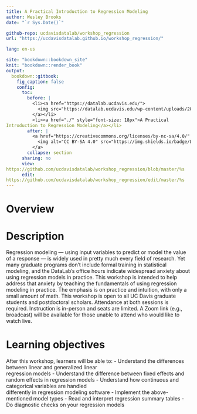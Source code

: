 ```yaml
---
title: A Practical Introduction to Regression Modeling
author: Wesley Brooks
date: "`r Sys.Date()`"

github-repo: ucdavisdatalab/workshop_regression
url: "https://ucdavisdatalab.github.io/workshop_regression/"

lang: en-us

site: "bookdown::bookdown_site"
knit: "bookdown::render_book"
output:
  bookdown::gitbook:
    fig_caption: false
    config:
      toc:
        before: |
          <li><a href="https://datalab.ucdavis.edu/">
            <img src="https://datalab.ucdavis.edu/wp-content/uploads/2019/07/datalab-logo-full-color-rgb-1.png" style="height: 100%; width: 100%; object-fit: contain" />
          </a></li>
          <li><a href="./" style="font-size: 18px">A Practical 
Introduction to Regression Modeling</a></li>
        after: |
          <a href="https://creativecommons.org/licenses/by-nc-sa/4.0/" target="_blank">
            <img alt="CC BY-SA 4.0" src="https://img.shields.io/badge/License-CC%20BY--NC--SA%204.0-lightgrey.svg" style="float: right; padding-right: 10px;" />
          </a>
        collapse: section
      sharing: no
      view: 
https://github.com/ucdavisdatalab/workshop_regression/blob/master/%s
      edit: 
https://github.com/ucdavisdatalab/workshop_regression/edit/master/%s
---
```


# Overview {-}

# Description
Regression modeling — using input variables to predict or model the value
of a response — is widely used in pretty much every field of research. Yet
many graduate programs don't include formal training in statistical
modeling, and the DataLab's office hours indicate widespread anxiety about
using regression models in practice. This workshop is intended to help
address that anxiety by teaching the fundamentals of using regression
modeling in practice. The emphasis is on practice and intuition, with only
a small amount of math. This workshop is open to all UC Davis graduate
students and postdoctoral scholars. Attendance at both sessions is
required. Instruction is in-person and seats are limited. A Zoom link
(e.g., broadcast) will be available for those unable to attend who would 
like to watch live.

# Learning objectives
After this workshop, learners will be able to:
- Understand the differences between linear and generalized linear   
regression models
- Understand the difference between fixed effects and random effects in 
regression models
- Understand how continuous and categorical variables are handled   
differently in regression modeling software
- Implement the above-mentioned model types
- Read and interpret regression summary tables
- Do diagnostic checks on your regression models
 
